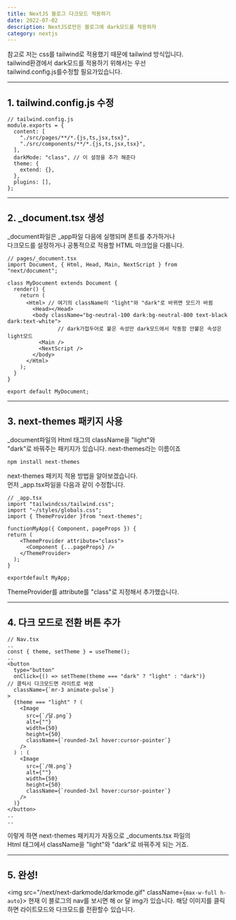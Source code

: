---
title: NextJS 블로그 다크모드 적용하기
date: 2022-07-02
description: NextJS로만든 블로그에 dark모드를 적용하자
category: nextjs
---

참고로 저는 css를 tailwind로 적용했기 때문에 tailwind 방식입니다.  
tailwind환경에서 dark모드를 적용하기 위해서는 우선  
tailwind.config.js를수정할 필요가있습니다.

---

<h2 className={`dark:text-white`}>1. tailwind.config.js 수정</h2>

```
// tailwind.config.js
module.exports = {
  content: [
    "./src/pages/**/*.{js,ts,jsx,tsx}",
    "./src/components/**/*.{js,ts,jsx,tsx}",
  ],
  darkMode: "class", // 이 설정을 추가 해준다
  theme: {
    extend: {},
  },
  plugins: [],
};
```

---

<h2 className={`dark:text-white`}>2. _document.tsx 생성</h2>

\_document파일은 \_app파일 다음에 실행되며 폰트를 추가하거나  
다크모드를 설정하거나 공통적으로 적용할 HTML 마크업을 다룹니다.

```
// pages/_document.tsx
import Document, { Html, Head, Main, NextScript } from "next/document";

class MyDocument extends Document {
  render() {
    return (
      <Html> // 여기의 className이 "light"와 "dark"로 바뀌면 모드가 바뀜
        <Head></Head>
        <body className="bg-neutral-100 dark:bg-neutral-800 text-black  dark:text-white">
				// dark가접두어로 붙은 속성만 dark모드에서 작동함 안붙은 속성은 light모드
          <Main />
          <NextScript />
        </body>
      </Html>
    );
  }
}

export default MyDocument;
```

---

<h2 className={`dark:text-white`}>3. next-themes 패키지 사용</h2>

\_document파일의 Html 태그의 className을 "light"와  
"dark"로 바꿔주는 패키지가 있습니다. next-themes라는 이름이죠

```
npm install next-themes
```

next-themes 패키지 적용 방법을 알아보겠습니다.  
먼저 \_app.tsx파일을 다음과 같이 수정합니다.

```
// _app.tsx
import "tailwindcss/tailwind.css";
import "~/styles/globals.css";
import { ThemeProvider }from "next-themes";

functionMyApp({ Component, pageProps }) {
return (
    <ThemeProvider attribute="class">
      <Component {...pageProps} />
    </ThemeProvider>
  );
}

exportdefault MyApp;
```

ThemeProvider를 attribute를 "class"로 지정해서 추가했습니다.

---

<h2 className={`dark:text-white`}>4. 다크 모드로 전환 버튼 추가</h2>

```
// Nav.tsx
..
const { theme, setTheme } = useTheme();
..
<button
  type="button"
  onClick={() => setTheme(theme === "dark" ? "light" : "dark")}
// 클릭시 다크모드면 라이트로 바꿈
  className={`mr-3 animate-pulse`}
>
  {theme === "light" ? (
    <Image
      src={`/달.png`}
      alt={""}
      width={50}
      height={50}
      className={`rounded-3xl hover:cursor-pointer`}
    />
  ) : (
    <Image
      src={`/해.png`}
      alt={""}
      width={50}
      height={50}
      className={`rounded-3xl hover:cursor-pointer`}
    />
  )}
</button>
..
..
```

이렇게 하면 next-themes 패키지가 자동으로 \_documents.tsx 파일의  
Html 태그에서 className을 "light"와 "dark"로 바꿔주게 되는 거죠.

---

<h2 className={`dark:text-white`}>5. 완성!</h2>

<img src="/next/next-darkmode/darkmode.gif" className={`max-w-full h-auto`}></img>
현재 이 블로그의 nav를 보시면 해 or 달 img가 있습니다. 해당 이미지를 클릭하면
라이트모드와 다크모드를 전환할수 있습니다.
